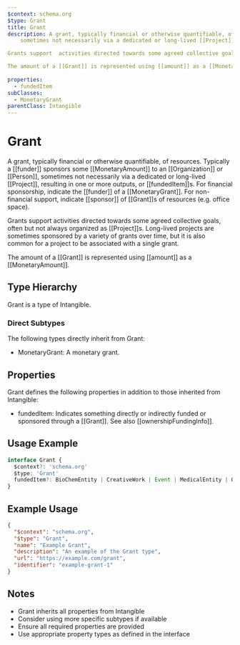 ```yaml
---
$context: schema.org
$type: Grant
title: Grant
description: A grant, typically financial or otherwise quantifiable, of resources. Typically a [[funder]] sponsors some [[MonetaryAmount]] to an [[Organization]] or [[Person]],
    sometimes not necessarily via a dedicated or long-lived [[Project]], resulting in one or more outputs, or [[fundedItem]]s. For financial sponsorship, indicate the [[funder]] of a [[MonetaryGrant]]. For non-financial support, indicate [[sponsor]] of [[Grant]]s of resources (e.g. office space).

Grants support  activities directed towards some agreed collective goals, often but not always organized as [[Project]]s. Long-lived projects are sometimes sponsored by a variety of grants over time, but it is also common for a project to be associated with a single grant.

The amount of a [[Grant]] is represented using [[amount]] as a [[MonetaryAmount]].
    
properties:
  - fundedItem
subClasses:
  - MonetaryGrant
parentClass: Intangible
---
```


# Grant

A grant, typically financial or otherwise quantifiable, of resources. Typically a [[funder]] sponsors some [[MonetaryAmount]] to an [[Organization]] or [[Person]],
    sometimes not necessarily via a dedicated or long-lived [[Project]], resulting in one or more outputs, or [[fundedItem]]s. For financial sponsorship, indicate the [[funder]] of a [[MonetaryGrant]]. For non-financial support, indicate [[sponsor]] of [[Grant]]s of resources (e.g. office space).

Grants support  activities directed towards some agreed collective goals, often but not always organized as [[Project]]s. Long-lived projects are sometimes sponsored by a variety of grants over time, but it is also common for a project to be associated with a single grant.

The amount of a [[Grant]] is represented using [[amount]] as a [[MonetaryAmount]].
    

## Type Hierarchy

Grant is a type of Intangible.

### Direct Subtypes

The following types directly inherit from Grant:

- MonetaryGrant: A monetary grant.

## Properties

Grant defines the following properties in addition to those inherited from Intangible:

- fundedItem: Indicates something directly or indirectly funded or sponsored through a [[Grant]]. See also [[ownershipFundingInfo]].

## Usage Example

```typescript
interface Grant {
  $context?: 'schema.org'
  $type: 'Grant'
  fundedItem?: BioChemEntity | CreativeWork | Event | MedicalEntity | Organization | Person | Product
}
```

## Example Usage

```json
{
  "$context": "schema.org",
  "$type": "Grant",
  "name": "Example Grant",
  "description": "An example of the Grant type",
  "url": "https://example.com/grant",
  "identifier": "example-grant-1"
}
```

## Notes

- Grant inherits all properties from Intangible
- Consider using more specific subtypes if available
- Ensure all required properties are provided
- Use appropriate property types as defined in the interface
